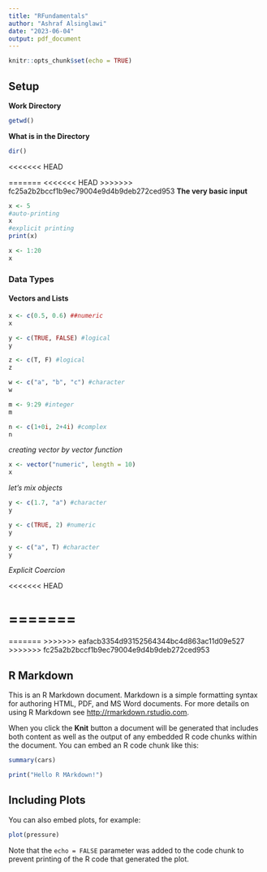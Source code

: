 ```yaml
---
title: "RFundamentals"
author: "Ashraf Alsinglawi"
date: "2023-06-04"
output: pdf_document
---
```


```r
knitr::opts_chunk$set(echo = TRUE)
```
## Setup
**Work Directory**
```r
getwd()
```

**What is in the Directory**
```r
dir()
```
<<<<<<< HEAD

=======
<<<<<<< HEAD
>>>>>>> fc25a2b2bccf1b9ec79004e9d4b9deb272ced953
**The very basic input**

```r
x <- 5
#auto-printing
x 
#explicit printing
print(x)
```
```r
x <- 1:20
x
```

### Data Types
#### Vectors and Lists

```r
x <- c(0.5, 0.6) ##numeric
x
```

```r
y <- c(TRUE, FALSE) #logical
y
```
```r
z <- c(T, F) #logical
z
```
```r
w <- c("a", "b", "c") #character
w
```
```r
m <- 9:29 #integer
m
```
```r
n <- c(1+0i, 2+4i) #complex
n
```
*creating vector by vector function*
```r
x <- vector("numeric", length = 10)
x
```
*let's mix objects*
```r
y <- c(1.7, "a") #character 
y
```
```r
y <- c(TRUE, 2) #numeric
y
```
```r
y <- c("a", T) #character
y
```
*Explicit Coercion*


<<<<<<< HEAD

=======
=======
=======
>>>>>>> eafacb3354d93152564344bc4d863ac11d09e527
>>>>>>> fc25a2b2bccf1b9ec79004e9d4b9deb272ced953


## R Markdown

This is an R Markdown document. Markdown is a simple formatting syntax for authoring HTML, PDF, and MS Word documents. For more details on using R Markdown see <http://rmarkdown.rstudio.com>.

When you click the **Knit** button a document will be generated that includes both content as well as the output of any embedded R code chunks within the document. You can embed an R code chunk like this:

```r
summary(cars)
```
```r
print("Hello R MArkdown!")
```

## Including Plots

You can also embed plots, for example:

```r
plot(pressure)
```

Note that the `echo = FALSE` parameter was added to the code chunk to prevent printing of the R code that generated the plot.
